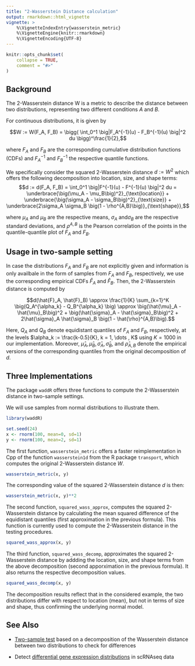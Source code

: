 ```yaml
---
title: "2-Wasserstein Distance calculation"
output: rmarkdown::html_vignette
vignette: >
    %\VignetteIndexEntry{wasserstein_metric}
    %\VignetteEngine{knitr::rmarkdown}
    %\VignetteEncoding{UTF-8}
---
```


```r
knitr::opts_chunk$set(
    collapse = TRUE,
    comment = "#>"
)
```


## Background

The 2-Wasserstein distance W is a metric to describe the distance
between two distributions, representing two different conditions $A$ and $B$.

For continuous distributions, it is given by

$$W := W(F_A, F_B) 
= \bigg( \int_0^1 \big|F_A^{-1}(u) 
- F_B^{-1}(u) \big|^2 du \bigg)^\frac{1}{2},$$

where $F_A$ and $F_B$ are the corresponding cumulative distribution functions
(CDFs) and $F_A^{-1}$ and $F_B^{-1}$ the respective quantile functions.

We specifically consider the squared 2-Wasserstein distance $d := W^2$ which
offers the following decomposition into location, size, and shape terms:
$$d := d(F_A, F_B) 
= \int_0^1 \big|F^{-1}(u) - F^{-1}(u) \big|^2 du 
= \underbrace{\big(\mu_A - \mu_B\big)^2}_{\text{location}} 
+ \underbrace{\big(\sigma_A - \sigma_B\big)^2}_{\text{size}} 
+ \underbrace{2\sigma_A \sigma_B \big(1 - \rho^{A,B}\big)}_{\text{shape}},$$

where $\mu_A$ and $\mu_B$ are the respective means, $\sigma_A$ and$\sigma_B$
are the respective standard deviations, and $\rho^{A,B}$ is the Pearson
correlation of the points in the quantile-quantile plot of $F_A$ and $F_B$.


## Usage in two-sample setting

In case the distributions $F_A$ and $F_B$ are not explicitly given and
information is only availbale in the form of samples from $F_A$ and $F_B$,
respectively, we use the corresponding empirical CDFs  $\hat{F}_A$ and
$\hat{F}_B$. Then, the 2-Wasserstein distance is computed by 

$$d(\hat{F}_A, \hat{F}_B) 
\approx \frac{1}{K} \sum_{k=1}^K \big(Q_A^{\alpha_k} - Q_B^{\alpha_k} \big)
\approx \big(\hat{\mu}_A - \hat{\mu}_B\big)^2 
+  \big(\hat{\sigma}_A - \hat{\sigma}_B\big)^2
+ 2\hat{\sigma}_A \hat{\sigma}_B \big(1 - \hat{\rho}^{A,B}\big).$$

Here, $Q_A$ and $Q_B$ denote equidistant quantiles of $F_A$ and $F_B$,
respectively, at the levels $\alpha_k := \frac{k-0.5}{K}, k = 1, \dots , K$
using $K=1000$ in our implementation.
Moreover, $\hat{\mu}_A, \hat{\mu}_B, \hat{\sigma}_A, \hat{\sigma}_B,$ and
$\hat{\rho}_{A,B}$ denote the empirical versions of the corresponding quantiles
from the original decomposition of $d$.

## Three Implementations


The package `waddR` offers three functions to compute the 2-Wasserstein
distance in two-sample settings.

We will use samples from normal distributions to illustrate them.
```r
library(waddR)

set.seed(24)
x <- rnorm(100, mean=0, sd=1)
y <- rnorm(100, mean=2, sd=1)
```

The first function, `wasserstein_metric` offers a faster reimplementation in
Cpp of the function `wasserstein1d` from the R package `transport`, which
computes the original 2-Wasserstein distance $W$.

```r
wasserstein_metric(x, y)
```

The corresponding value of the squared 2-Wasserstein distance $d$ is then:

```r
wasserstein_metric(x, y)**2
```

The second function, `squared_wass_approx`, computes the squared 2-Wasserstein
distance by calculating the mean squared difference of the equidistant
quantiles (first approximation in the previous formula).
This function is currently used to compute the 2-Wasserstein distance in the
testing procedures.

```r
squared_wass_approx(x, y)
```

The third function, `squared_wass_decomp`, approximates the squared
2-Wasserstein distance by addding the location, size, and shape terms from the
above decomposition (second apporximation in the previous formula).
It also returns the respective decomposition values.

```r
squared_wass_decomp(x, y)
```

The decomposition results reflect that in the considered example, the two
distributions differ with respect to location (mean), but not in terms of size
and shape, thus confirming the underlying normal model.


## See Also

* [Two-sample test](wasserstein_test.html) based on a decomposition of the
Wasserstein distance between two distributions to check for differences

* Detect 
[differential gene expression distributions](wasserstein_singlecell.html)
in scRNAseq data
